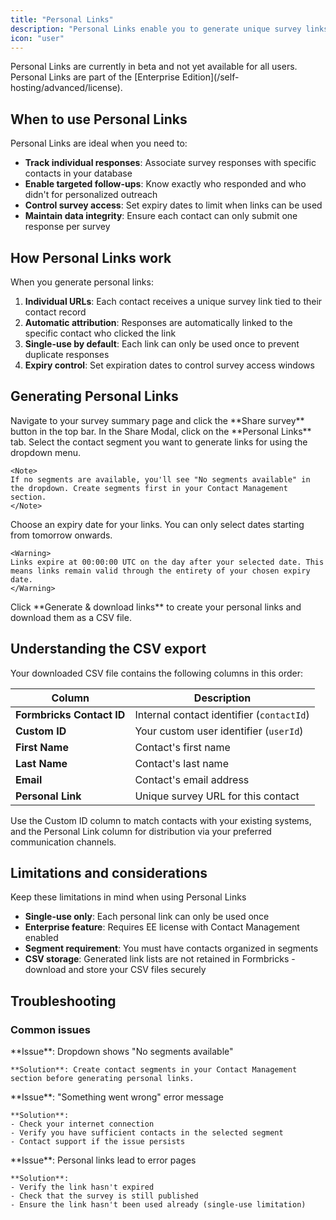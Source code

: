 ```yaml
---
title: "Personal Links"
description: "Personal Links enable you to generate unique survey links for individual contacts, allowing you to attribute responses directly to specific people and set expiry dates for better control over survey distribution."
icon: "user"
---
```


<Note>
  Personal Links are currently in beta and not yet available for all users. 
</Note>

<Note>
  Personal Links are part of the [Enterprise Edition](/self-hosting/advanced/license). 
</Note>

## When to use Personal Links

Personal Links are ideal when you need to:

- **Track individual responses**: Associate survey responses with specific contacts in your database
- **Enable targeted follow-ups**: Know exactly who responded and who didn't for personalized outreach
- **Control survey access**: Set expiry dates to limit when links can be used
- **Maintain data integrity**: Ensure each contact can only submit one response per survey

## How Personal Links work

When you generate personal links:

1. **Individual URLs**: Each contact receives a unique survey link tied to their contact record
2. **Automatic attribution**: Responses are automatically linked to the specific contact who clicked the link
3. **Single-use by default**: Each link can only be used once to prevent duplicate responses
4. **Expiry control**: Set expiration dates to control survey access windows

## Generating Personal Links

<Steps>
  <Step title="Access the share modal">
    Navigate to your survey summary page and click the **Share survey** button in the top bar.
  </Step>
  
  <Step title="Select Personal Links tab">
    In the Share Modal, click on the **Personal Links** tab.
  </Step>
  
  <Step title="Choose your segment">
    Select the contact segment you want to generate links for using the dropdown menu.
    
    <Note>
    If no segments are available, you'll see "No segments available" in the dropdown. Create segments first in your Contact Management section.
    </Note>
  </Step>
  
  <Step title="Set expiry date (optional)">
    Choose an expiry date for your links. You can only select dates starting from tomorrow onwards.
    
    <Warning>
    Links expire at 00:00:00 UTC on the day after your selected date. This means links remain valid through the entirety of your chosen expiry date.
    </Warning>
  </Step>
  
  <Step title="Generate and download">
    Click **Generate & download links** to create your personal links and download them as a CSV file.
  </Step>
</Steps>

## Understanding the CSV export

Your downloaded CSV file contains the following columns in this order:

| Column | Description |
|--------|-------------|
| **Formbricks Contact ID** | Internal contact identifier (`contactId`) |
| **Custom ID** | Your custom user identifier (`userId`) |
| **First Name** | Contact's first name |
| **Last Name** | Contact's last name |
| **Email** | Contact's email address |
| **Personal Link** | Unique survey URL for this contact |

<Tip>
Use the Custom ID column to match contacts with your existing systems, and the Personal Link column for distribution via your preferred communication channels.
</Tip>

## Limitations and considerations

<Warning>
Keep these limitations in mind when using Personal Links
</Warning>

- **Single-use only**: Each personal link can only be used once
- **Enterprise feature**: Requires EE license with Contact Management enabled
- **Segment requirement**: You must have contacts organized in segments
- **CSV storage**: Generated link lists are not retained in Formbricks - download and store your CSV files securely

## Troubleshooting

### Common issues

<Tabs>
  <Tab title="No segments available">
    **Issue**: Dropdown shows "No segments available"
    
    **Solution**: Create contact segments in your Contact Management section before generating personal links.
  </Tab>
  
  <Tab title="Generation failed">
    **Issue**: "Something went wrong" error message
    
    **Solution**: 
    - Check your internet connection
    - Verify you have sufficient contacts in the selected segment
    - Contact support if the issue persists
  </Tab>
  
  <Tab title="Links not working">
    **Issue**: Personal links lead to error pages
    
    **Solution**:
    - Verify the link hasn't expired
    - Check that the survey is still published
    - Ensure the link hasn't been used already (single-use limitation)
  </Tab>
</Tabs>